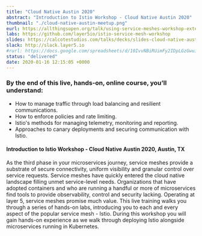 ```yaml
---
title: "Cloud Native Austin 2020"
abstract: "Introduction to Istio Workshop - Cloud Native Austin 2020"
thumbnail: "./cloud-native-austin-meetup.png"
eurl: https://allthingsopen.org/talk/using-service-meshes-workshop-extended-session/
labs: https://github.com/layer5io/istio-service-mesh-workshop
slides: https://calcotestudios.com/talks/decks/slides-cloud-native-austin-2020-introduction-to-istio.html
slack: http://slack.layer5.io
#rurl: https://docs.google.com/spreadsheets/d/10IvvNBiRUimFy2IDpLGzGwuiiVl3vFstN7Bx8fJDB0c/edit?usp=sharing
status: "delivered"
date: 2020-01-16 12:15:05 +0000
---
```


### By the end of this live, hands-on, online course, you’ll understand:

- How to manage traffic through load balancing and resilient communications.
- How to enforce policies and rate limiting.
- Istio's methods for managing telemetry, monitoring and reporting.
- Approaches to canary deployments and securing communication with Istio.

<h4>Introduction to Istio Workshop - Cloud Native Austin 2020, Austin, TX</h4>
<p>
  As the third phase in your microservices journey, service meshes provide a
  substrate of secure connectivity, uniform visibility and granular control over
  service requests. Service meshes have quickly entered the cloud native
  landscape filling unmet service-level needs. Organizations that have adopted
  containers and who are running a handful or more of microservices find tools
  to provide observability, control and security lacking. Operating at layer 5,
  service meshes promise much value. This live training walks you through a
  series of hands-on labs, introducing you to each and every aspect of the
  popular service mesh - Istio. During this workshop you will gain hands-on
  experience as we walk through deploying Istio alongside microservices running
  in Kubernetes.
</p>

